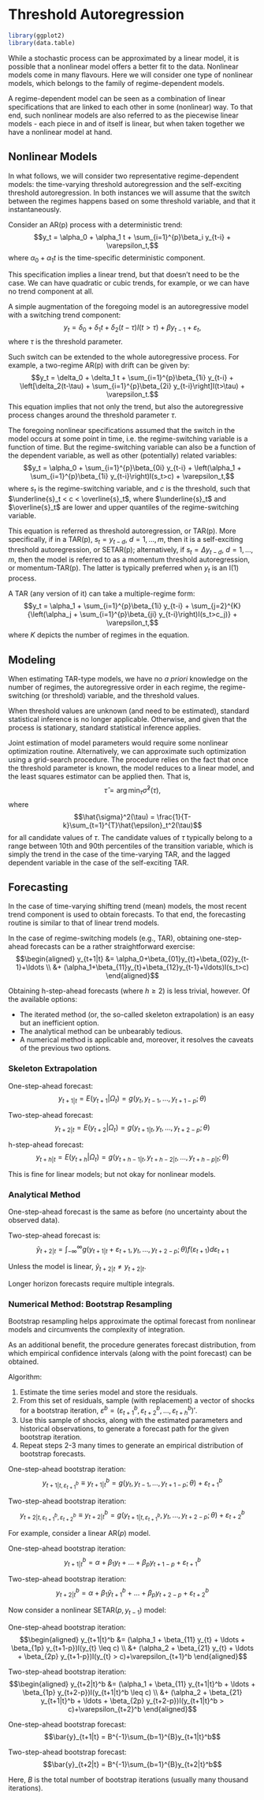 # Threshold Autoregression

```r
library(ggplot2)
library(data.table)
```

While a stochastic process can be approximated by a linear model, it is possible that a nonlinear model offers a better fit to the data. Nonlinear models come in many flavours. Here we will consider one type of nonlinear models, which belongs to the family of regime-dependent models.

A regime-dependent model can be seen as a combination of linear specifications that are linked to each other in some (nonlinear) way. To that end, such nonlinear models are also referred to as the piecewise linear models - each piece in and of itself is linear, but when taken together we have a nonlinear model at hand. 


## Nonlinear Models

In what follows, we will consider two representative regime-dependent models: the time-varying threshold autoregression and the self-exciting threshold autoregression. In both instances we will assume that the switch between the regimes happens based on some threshold variable, and that it instantaneously.

Consider an AR(p) process with a deterministic trend: $$y_t = \alpha_0 + \alpha_1 t + \sum_{i=1}^{p}\beta_i y_{t-i} + \varepsilon_t,$$ where $\alpha_0 + \alpha_1 t$ is the time-specific deterministic component.

This specification implies a linear trend, but that doesn't need to be the case. We can have quadratic or cubic trends, for example, or we can have no trend component at all.

A simple augmentation of the foregoing model is an autoregressive model with a switching trend component: $$y_t = \delta_{0} + \delta_{1} t + \delta_{2}(t-\tau)I(t>\tau) + \beta y_{t-1} + \varepsilon_t,$$ where $\tau$ is the threshold parameter.

Such switch can be extended to the whole autoregressive process. For example, a two-regime AR(p) with drift can be given by: $$y_t = \delta_0 + \delta_1 t + \sum_{i=1}^{p}\beta_{1i} y_{t-i} + \left[\delta_2(t-\tau) + \sum_{i=1}^{p}\beta_{2i} y_{t-i}\right]I(t>\tau) + \varepsilon_t.$$ This equation implies that not only the trend, but also the autoregressive process changes around the threshold parameter $\tau$.

The foregoing nonlinear specifications assumed that the switch in the model occurs at some point in time, i.e. the regime-switching variable is a function of time. But the regime-switching variable can also be a function of the dependent variable, as well as other (potentially) related variables: $$y_t = \alpha_0 + \sum_{i=1}^{p}\beta_{0i} y_{t-i} + \left(\alpha_1 + \sum_{i=1}^{p}\beta_{1i} y_{t-i}\right)I(s_t>c) + \varepsilon_t,$$ where $s_t$ is the regime-switching variable, and $c$ is the threshold, such that $\underline{s}_t < c < \overline{s}_t$, where $\underline{s}_t$ and $\overline{s}_t$ are lower and upper quantiles of the regime-switching variable.

This equation is referred as threshold autoregression, or TAR(p). More specifically, if in a TAR(p), $s_t = y_{t-d}$, $d = 1,\ldots,m$, then it is a self-exciting threshold autoregression, or SETAR(p); alternatively, if $s_t = \Delta y_{t-d}$, $d = 1,\ldots,m$, then the model is referred to as a momentum threshold autoregression, or momentum-TAR(p). The latter is typically preferred when $y_t$ is an I(1) process.

A TAR (any version of it) can take a multiple-regime form: $$y_t = \alpha_1 + \sum_{i=1}^{p}\beta_{1i} y_{t-i} + \sum_{j=2}^{K}{\left(\alpha_j + \sum_{i=1}^{p}\beta_{ji} y_{t-i}\right)I(s_t>c_j)} + \varepsilon_t,$$ where $K$ depicts the number of regimes in the equation.


## Modeling

When estimating TAR-type models, we have no *a priori* knowledge on the number of regimes, the autoregressive order in each regime, the regime-switching (or threshold) variable, and the threshold values. 

When threshold values are unknown (and need to be estimated), standard statistical inference is no longer applicable. Otherwise, and given that the process is stationary, standard statistical inference applies.

Joint estimation of model parameters would require some nonlinear optimization routine. Alternatively, we can approximate such optimization using a grid-search procedure. The procedure relies on the fact that once the threshold parameter is known, the model reduces to a linear model, and the least squares estimator can be applied then. That is, $$\hat{\tau} = \arg\min_{\tau}\hat{\sigma}^2(\tau),$$ where $$\hat{\sigma}^2(\tau) = \frac{1}{T-k}\sum_{t=1}^{T}\hat{\epsilon}_t^2(\tau)$$ for all candidate values of $\tau$. The candidate values of $\tau$ typically belong to a range between 10th and 90th percentiles of the transition variable, which is simply the trend in the case of the time-varying TAR, and the lagged dependent variable in the case of the self-exciting TAR.


## Forecasting

In the case of time-varying shifting trend (mean) models, the most recent trend component is used to obtain forecasts. To that end, the forecasting routine is similar to that of linear trend models.

In the case of regime-switching models (e.g., TAR), obtaining one-step-ahead forecasts can be a rather straightforward exercise: 
$$\begin{aligned}
y_{t+1|t} &= \alpha_0+\beta_{01}y_{t}+\beta_{02}y_{t-1}+\ldots \\
          &+ (\alpha_1+\beta_{11}y_{t}+\beta_{12}y_{t-1}+\ldots)I(s_t>c)
\end{aligned}$$

Obtaining h-step-ahead forecasts (where $h\geq2$) is less trivial, however. Of the available options:

- The iterated method (or, the so-called skeleton extrapolation) is an easy but an inefficient option. 
- The analytical method can be unbearably tedious.
- A numerical method is applicable and, moreover, it resolves the caveats of the previous two options.


### Skeleton Extrapolation

One-step-ahead forecast: $$y_{t+1|t} = E(y_{t+1}|\Omega_{t}) = g(y_{t},y_{t-1},\ldots,y_{t+1-p};\theta)$$

Two-step-ahead forecast: $$y_{t+2|t} = E(y_{t+2}|\Omega_{t}) = g(y_{t+1|t},y_{t},\ldots,y_{t+2-p};\theta)$$

h-step-ahead forecast: $$y_{t+h|t} = E(y_{t+h}|\Omega_{t}) = g(y_{t+h-1|t},y_{t+h-2|t},\ldots,y_{t+h-p|t};\theta)$$

This is fine for linear models; but not okay for nonlinear models.


### Analytical Method

One-step-ahead forecast is the same as before (no uncertainty about the observed data).

Two-step-ahead forecast is: $$\tilde{y}_{t+2|t} = \int_{-\infty}^{\infty}g(y_{t+1|t}+\varepsilon_{t+1},y_{t},\ldots,y_{t+2-p};\theta)f(\varepsilon_{t+1})d\varepsilon_{t+1}$$

Unless the model is linear, $\tilde{y}_{t+2|t} \ne y_{t+2|t}$.

Longer horizon forecasts require multiple integrals.


### Numerical Method: Bootstrap Resampling

Bootstrap resampling helps approximate the optimal forecast from nonlinear models and circumvents the complexity of integration.

As an additional benefit, the procedure generates forecast distribution, from which empirical confidence intervals (along with the point forecast) can be obtained.

Algorithm:

1. Estimate the time series model and store the residuals.
2. From this set of residuals, sample (with replacement) a vector of shocks for a bootstrap iteration, $\varepsilon^b = (\varepsilon_{t+1}^b,\varepsilon_{t+2}^b,\ldots,\varepsilon_{t+h}^b)'$.
3. Use this sample of shocks, along with the estimated parameters and historical observations, to generate a forecast path for the given bootstrap iteration.
4. Repeat steps 2-3 many times to generate an empirical distribution of bootstrap forecasts.


One-step-ahead bootstrap iteration: $$y_{t+1|t,\varepsilon_{t+1}^b} \equiv y_{t+1|t}^b = g(y_{t},y_{t-1},\ldots,y_{t+1-p};\theta)+\varepsilon_{t+1}^b$$

Two-step-ahead bootstrap iteration: $$y_{t+2|t,\varepsilon_{t+1}^b,\varepsilon_{t+2}^b} \equiv y_{t+2|t}^b = g(y_{t+1|t,\varepsilon_{t+1}^b},y_{t},\ldots,y_{t+2-p};\theta)+\varepsilon_{t+2}^b$$


For example, consider a linear $\text{AR}(p)$ model.

One-step-ahead bootstrap iteration: $$y_{t+1|t}^b = \alpha + \beta_1 y_{t} + \ldots + \beta_p y_{t+1-p}+\varepsilon_{t+1}^b$$

Two-step-ahead bootstrap iteration: $$y_{t+2|t}^b = \alpha + \beta_1 \hat{y}_{t+1}^b + \ldots + \beta_p y_{t+2-p}+\varepsilon_{t+2}^b$$


Now consider a nonlinear $\text{SETAR}(p,y_{t-1})$ model:

One-step-ahead bootstrap iteration: 
$$\begin{aligned}
y_{t+1|t}^b &= (\alpha_1 + \beta_{11} y_{t} + \ldots + \beta_{1p} y_{t+1-p})I(y_{t} \leq c) \\ 
                &+ (\alpha_2 + \beta_{21} y_{t} + \ldots + \beta_{2p} y_{t+1-p})I(y_{t} > c)+\varepsilon_{t+1}^b
\end{aligned}$$

Two-step-ahead bootstrap iteration: 
$$\begin{aligned}
y_{t+2|t}^b &= (\alpha_1 + \beta_{11} y_{t+1|t}^b + \ldots + \beta_{1p} y_{t+2-p})I(y_{t+1|t}^b \leq c) \\
                &+ (\alpha_2 + \beta_{21} y_{t+1|t}^b + \ldots + \beta_{2p} y_{t+2-p})I(y_{t+1|t}^b > c)+\varepsilon_{t+2}^b
\end{aligned}$$


One-step-ahead bootstrap forecast: $$\bar{y}_{t+1|t} = B^{-1}\sum_{b=1}^{B}y_{t+1|t}^b$$ 

Two-step-ahead bootstrap forecast: $$\bar{y}_{t+2|t} = B^{-1}\sum_{b=1}^{B}y_{t+2|t}^b$$

Here, $B$ is the total number of bootstrap iterations (usually many thousand iterations).


